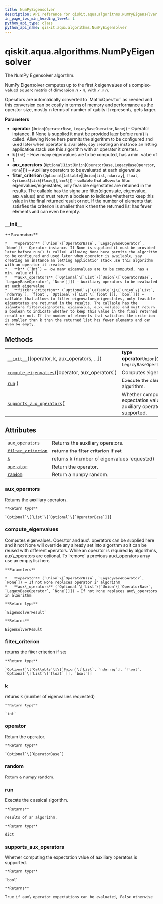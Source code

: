 ```yaml
---
title: NumPyEigensolver
description: API reference for qiskit.aqua.algorithms.NumPyEigensolver
in_page_toc_min_heading_level: 1
python_api_type: class
python_api_name: qiskit.aqua.algorithms.NumPyEigensolver
---
```


<span id="qiskit-aqua-algorithms-numpyeigensolver" />

# qiskit.aqua.algorithms.NumPyEigensolver

<Class id="qiskit.aqua.algorithms.NumPyEigensolver" isDedicatedPage={true} github="https://github.com/qiskit-community/qiskit-aqua/tree/stable/0.8/qiskit/aqua/algorithms/eigen_solvers/numpy_eigen_solver.py" signature="NumPyEigensolver(operator=None, k=1, aux_operators=None, filter_criterion=None)">
  The NumPy Eigensolver algorithm.

  NumPy Eigensolver computes up to the first $k$ eigenvalues of a complex-valued square matrix of dimension $n \times n$, with $k \leq n$.

  <Admonition title="Note" type="note">
    Operators are automatically converted to `MatrixOperator` as needed and this conversion can be costly in terms of memory and performance as the operator size, mostly in terms of number of qubits it represents, gets larger.
  </Admonition>

  **Parameters**

  *   **operator** (`Union`\[`OperatorBase`, `LegacyBaseOperator`, `None`]) – Operator instance. If None is supplied it must be provided later before run() is called. Allowing None here permits the algorithm to be configured and used later when operator is available, say creating an instance an letting application stack use this algorithm with an operator it creates.
  *   **k** (`int`) – How many eigenvalues are to be computed, has a min. value of 1.
  *   **aux\_operators** (`Optional`\[`List`\[`Union`\[`OperatorBase`, `LegacyBaseOperator`, `None`]]]) – Auxiliary operators to be evaluated at each eigenvalue
  *   **filter\_criterion** (`Optional`\[`Callable`\[\[`Union`\[`List`, `ndarray`], `float`, `Optional`\[`List`\[`float`]]], `bool`]]) – callable that allows to filter eigenvalues/eigenstates, only feasible eigenstates are returned in the results. The callable has the signature filter(eigenstate, eigenvalue, aux\_values) and must return a boolean to indicate whether to keep this value in the final returned result or not. If the number of elements that satisfies the criterion is smaller than k then the returned list has fewer elements and can even be empty.

  ### \_\_init\_\_

  <Function id="qiskit.aqua.algorithms.NumPyEigensolver.__init__" name="__init__" signature="__init__(operator=None, k=1, aux_operators=None, filter_criterion=None)">
    **Parameters**

    *   **operator** (`Union`\[`OperatorBase`, `LegacyBaseOperator`, `None`]) – Operator instance. If None is supplied it must be provided later before run() is called. Allowing None here permits the algorithm to be configured and used later when operator is available, say creating an instance an letting application stack use this algorithm with an operator it creates.
    *   **k** (`int`) – How many eigenvalues are to be computed, has a min. value of 1.
    *   **aux\_operators** (`Optional`\[`List`\[`Union`\[`OperatorBase`, `LegacyBaseOperator`, `None`]]]) – Auxiliary operators to be evaluated at each eigenvalue
    *   **filter\_criterion** (`Optional`\[`Callable`\[\[`Union`\[`List`, `ndarray`], `float`, `Optional`\[`List`\[`float`]]], `bool`]]) – callable that allows to filter eigenvalues/eigenstates, only feasible eigenstates are returned in the results. The callable has the signature filter(eigenstate, eigenvalue, aux\_values) and must return a boolean to indicate whether to keep this value in the final returned result or not. If the number of elements that satisfies the criterion is smaller than k then the returned list has fewer elements and can even be empty.
  </Function>

  ## Methods

  |                                                                                                                                                                                  |                                                                              |
  | -------------------------------------------------------------------------------------------------------------------------------------------------------------------------------- | ---------------------------------------------------------------------------- |
  | [`__init__`](#qiskit.aqua.algorithms.NumPyEigensolver.__init__ "qiskit.aqua.algorithms.NumPyEigensolver.__init__")(\[operator, k, aux\_operators, …])                            | **type operator**`Union`\[`OperatorBase`, `LegacyBaseOperator`, `None`]      |
  | [`compute_eigenvalues`](#qiskit.aqua.algorithms.NumPyEigensolver.compute_eigenvalues "qiskit.aqua.algorithms.NumPyEigensolver.compute_eigenvalues")(\[operator, aux\_operators]) | Computes eigenvalues.                                                        |
  | [`run`](#qiskit.aqua.algorithms.NumPyEigensolver.run "qiskit.aqua.algorithms.NumPyEigensolver.run")()                                                                            | Execute the classical algorithm.                                             |
  | [`supports_aux_operators`](#qiskit.aqua.algorithms.NumPyEigensolver.supports_aux_operators "qiskit.aqua.algorithms.NumPyEigensolver.supports_aux_operators")()                   | Whether computing the expectation value of auxiliary operators is supported. |

  ## Attributes

  |                                                                                                                                            |                                             |
  | ------------------------------------------------------------------------------------------------------------------------------------------ | ------------------------------------------- |
  | [`aux_operators`](#qiskit.aqua.algorithms.NumPyEigensolver.aux_operators "qiskit.aqua.algorithms.NumPyEigensolver.aux_operators")          | Returns the auxiliary operators.            |
  | [`filter_criterion`](#qiskit.aqua.algorithms.NumPyEigensolver.filter_criterion "qiskit.aqua.algorithms.NumPyEigensolver.filter_criterion") | returns the filter criterion if set         |
  | [`k`](#qiskit.aqua.algorithms.NumPyEigensolver.k "qiskit.aqua.algorithms.NumPyEigensolver.k")                                              | returns k (number of eigenvalues requested) |
  | [`operator`](#qiskit.aqua.algorithms.NumPyEigensolver.operator "qiskit.aqua.algorithms.NumPyEigensolver.operator")                         | Return the operator.                        |
  | [`random`](#qiskit.aqua.algorithms.NumPyEigensolver.random "qiskit.aqua.algorithms.NumPyEigensolver.random")                               | Return a numpy random.                      |

  ### aux\_operators

  <Function id="qiskit.aqua.algorithms.NumPyEigensolver.aux_operators" name="aux_operators" signature="property aux_operators">
    Returns the auxiliary operators.

    **Return type**

    `Optional`\[`List`\[`Optional`\[`OperatorBase`]]]
  </Function>

  ### compute\_eigenvalues

  <Function id="qiskit.aqua.algorithms.NumPyEigensolver.compute_eigenvalues" name="compute_eigenvalues" signature="compute_eigenvalues(operator=None, aux_operators=None)">
    Computes eigenvalues. Operator and aux\_operators can be supplied here and if not None will override any already set into algorithm so it can be reused with different operators. While an operator is required by algorithms, aux\_operators are optional. To ‘remove’ a previous aux\_operators array use an empty list here.

    **Parameters**

    *   **operator** (`Union`\[`OperatorBase`, `LegacyBaseOperator`, `None`]) – If not None replaces operator in algorithm
    *   **aux\_operators** (`Optional`\[`List`\[`Union`\[`OperatorBase`, `LegacyBaseOperator`, `None`]]]) – If not None replaces aux\_operators in algorithm

    **Return type**

    `EigensolverResult`

    **Returns**

    EigensolverResult
  </Function>

  ### filter\_criterion

  <Function id="qiskit.aqua.algorithms.NumPyEigensolver.filter_criterion" name="filter_criterion" signature="property filter_criterion">
    returns the filter criterion if set

    **Return type**

    `Optional`\[`Callable`\[\[`Union`\[`List`, `ndarray`], `float`, `Optional`\[`List`\[`float`]]], `bool`]]
  </Function>

  ### k

  <Function id="qiskit.aqua.algorithms.NumPyEigensolver.k" name="k" signature="property k">
    returns k (number of eigenvalues requested)

    **Return type**

    `int`
  </Function>

  ### operator

  <Function id="qiskit.aqua.algorithms.NumPyEigensolver.operator" name="operator" signature="property operator">
    Return the operator.

    **Return type**

    `Optional`\[`OperatorBase`]
  </Function>

  ### random

  <Function id="qiskit.aqua.algorithms.NumPyEigensolver.random" name="random" signature="property random">
    Return a numpy random.
  </Function>

  ### run

  <Function id="qiskit.aqua.algorithms.NumPyEigensolver.run" name="run" signature="run()">
    Execute the classical algorithm.

    **Returns**

    results of an algorithm.

    **Return type**

    dict
  </Function>

  ### supports\_aux\_operators

  <Function id="qiskit.aqua.algorithms.NumPyEigensolver.supports_aux_operators" name="supports_aux_operators" signature="classmethod supports_aux_operators()">
    Whether computing the expectation value of auxiliary operators is supported.

    **Return type**

    `bool`

    **Returns**

    True if aux\_operator expectations can be evaluated, False otherwise
  </Function>
</Class>

